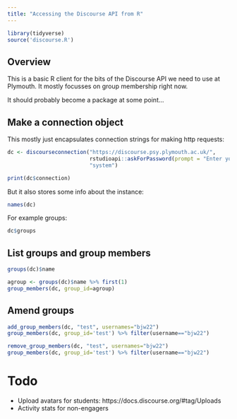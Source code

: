 ```yaml
---
title: "Accessing the Discourse API from R"
---
```


```r
library(tidyverse)
source('discourse.R')
```

## Overview

This is a basic R client for the bits of the Discourse API we need to use at Plymouth.
It mostly focusses on group membership right now.

It should probably become a package at some point...


## Make a connection object

This mostly just encapsulates connection strings for making http requests:


```r
dc <- discourseconnection("https://discourse.psy.plymouth.ac.uk/",
                          rstudioapi::askForPassword(prompt = "Enter your API Key Here:"),
                          "system")

print(dc$connection)
```
But it also stores some info about the instance:

```r
names(dc)
```

For example groups:

```r
dc$groups
```



## List groups and group members

```r
groups(dc)$name
```


```r
agroup <- groups(dc)$name %>% first(1)
group_members(dc, group_id=agroup)
```


## Amend groups

```r
add_group_members(dc, "test", usernames="bjw22")
group_members(dc, group_id='test') %>% filter(username=="bjw22")
```

```r
remove_group_members(dc, "test", usernames="bjw22")
group_members(dc, group_id='test') %>% filter(username=="bjw22") 
```



# Todo

- Upload avatars for students: https://docs.discourse.org/#tag/Uploads
- Activity stats for non-engagers












